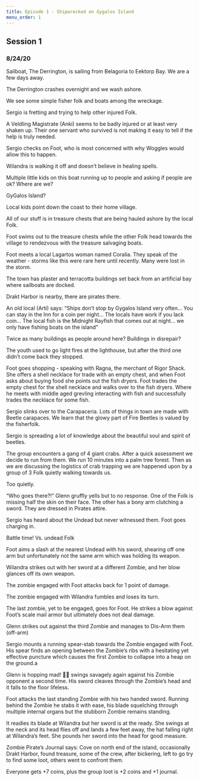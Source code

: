 ```yaml
---
title: Episode 1 - Shipwrecked on Gygalos Island
menu_order: 1
---
```


## Session 1

### 8/24/20

Sailboat, The Derrington, is sailing from Belagoria to Eektorp Bay. We are a few days away.

The Derrington crashes overnight and we wash ashore.

We see some simple fisher folk and boats among the wreckage.

Sergio is fretting and trying to help other injured Folk.

A Veldling Magistrate (Anki) seems to be badly injured or at least very shaken up. Their one servant who survived is not making it easy to tell if the help is truly needed.

Sergio checks on Foot, who is most concerned with why Woggles would allow this to happen.

Wilandra is walking it off and doesn’t believe in healing spells.

Multiple little kids on this boat running up to people and asking if people are ok? Where are we?

GyGalos Island?

Local kids point down the coast to their home village.

All of our stuff is in treasure chests that are being hauled ashore by the local Folk.

Foot swims out to the treasure chests while the other Folk head towards the village to rendezvous with the treasure salvaging boats.

Foot meets a local Lagartos woman named Coralia. They speak of the weather - storms like this were rare here until recently. Many were lost in the storm.

The town has plaster and terracotta buildings set back from an artificial bay where sailboats are docked.

Drakt Harbor is nearby, there are pirates there.

An old local (Arti) says: “Ships don’t stop by Gygalos Island very often… You can stay in the Inn for a coin per night... The locals have work if you lack coin... The local fish is the Midnight Rayfish that comes out at night… we only have fishing boats on the island”

Twice as many buildings as people around here? Buildings in disrepair?

The youth used to go light fires at the lighthouse, but after the third one didn’t come back they stopped.

Foot goes shopping - speaking with Ragna, the merchant of Rigor Shack. She offers a shell necklace for trade with an empty chest, and when Foot asks about buying food she points out the fish dryers. Foot trades the empty chest for the shell necklace and walks over to the fish dryers. Where he meets with middle aged grevling interacting with fish and successfully trades the necklace for some fish.

Sergio slinks over to the Carapaceria. Lots of things in town are made with Beetle carapaces. We learn that the glowy part of Fire Beetles is valued by the fisherfolk.

Sergio is spreading a lot of knowledge about the beautiful soul and spirit of beetles.

The group encounters a gang of 4 giant crabs. After a quick assessment we decide to run from them. We run 10 minutes into a palm tree forest. Then as we are discussing the logistics of crab trapping we are happened upon by a group of 3 Folk quietly walking towards us.

Too quietly.

“Who goes there?!” Glenn gruffly yells but to no response. One of the Folk is missing half the skin on their face. The other has a bony arm clutching a sword. They are dressed in Pirates attire.

Sergio has heard about the Undead but never witnessed them. Foot goes charging in.

Battle time! Vs. undead Folk

Foot aims a slash at the nearest Undead with his sword, shearing off one arm but unfortunately not the same arm which was holding its weapon.

Wilandra strikes out with her sword at a different Zombie, and her blow glances off its own weapon.

The zombie engaged with Foot attacks back for 1 point of damage.

The zombie engaged with Wilandra fumbles and loses its turn.

The last zombie, yet to be engaged, goes for Foot. He strikes a blow against Foot’s scale mail armor but ultimately does not deal damage.

Glenn strikes out against the third Zombie and manages to Dis-Arm them (off-arm)

Sergio mounts a running spear-stab towards the Zombie engaged with Foot. His spear finds an opening between the Zombie’s ribs with a hesitating yet effective puncture which causes the first Zombie to collapse into a heap on the ground.a

Glenn is hopping mad! 🐸💢 swings savagely again against his Zombie opponent a second time. His sword cleaves through the Zombie’s head and it falls to the floor lifeless.

Foot attacks the last standing Zombie with his two handed sword. Running behind the Zombie he stabs it with ease, his blade squelching through multiple internal organs but the stubborn Zombie remains standing.

It readies its blade at Wilandra but her sword is at the ready. She swings at the neck and its head flies off and lands a few feet away, the hat falling right at Wilandra’s feet. She pounds her sword into the head for good measure.

Zombie Pirate’s Journal says: Cove on north end of the island, occasionally Drakt Harbor, found treasure, some of the crew, after bickering, left to go try to find some loot, others went to confront them.

Everyone gets +7 coins, plus the group loot is +2 coins and +1 journal.
